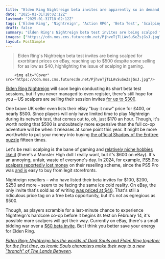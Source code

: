 ```yaml
---
title: "Elden Ring Nightreign beta invites are apparently so in demand, scalpers are already trying to resell them for hundreds of dollars"
date: "2025-01-31T18:02:12Z"
lastmod: "2025-01-31T18:02:12Z"
tags: ['Elden Ring', 'Nightreign', 'Action RPG', 'Beta Test', 'Scalping', 'Dark Souls', 'PC', 'Consoles']
draft: false
summary: "Elden Ring's Nightreign beta test invites are being scalped for exorbitant prices on eBay, reaching up to $500 despite some selling for as low as $40, highlighting the issue of scalping in gaming."
images: ["https://cdn.mos.cms.futurecdn.net/PjhveTjTLLAvSuSeZsjGsJ.jpg"]
layout: PostSimple
---
```

> Elden Ring's Nightreign beta test invites are being scalped for exorbitant prices on eBay, reaching up to $500 despite some selling for as low as $40, highlighting the issue of scalping in gaming.


        <img alt="Cover" src="https://cdn.mos.cms.futurecdn.net/PjhveTjTLLAvSuSeZsjGsJ.jpg"/>
        
[<u>Elden Ring Nightreign</u>](https://www.gamesradar.com/games/action-rpg/elden-ring-nightreign-guide/) will soon begin conducting its short beta test sessions, but if you never managed to even register, there's still hope for you – US scalpers are selling their session invites [<u>for up to $300</u>](https://www.ebay.com/itm/186920228889).

One brave UK seller even lists their eBay "buy it now" price for £400, or nearly $500. Since players will only have limited time to play Nightreign during its network test, that comes out to, oh, just $170 an hour. Though, it's worth noting that $500 is undoubtedly more expensive than the full co-op adventure will be when it releases at some point this year. It might be more worthwhile to put your money into buying [<u>the official Shadow of the Erdtree puzzle</u>](https://store.bandainamcoent.com/elden-ring-shadow-of-the-erdtree-puzzle-teaser-key-visual/) fifteen times.

Let's be real: scalping is the bane of gaming and [<u>relatively niche hobbies like it</u>](https://www.gamesradar.com/tabletop-gaming/the-pokemon-company-addresses-prismatic-evolutions-and-tcg-shortages-as-scalpers-feast-we-are-actively-working-to-print-more/) (there's a Monster High doll I really want, but it's $600 on eBay). It's an annoying, unfair, waste of everyone's day. In 2024, for example, [<u>PS5 Pro scalpers reportedly lost money</u>](https://www.gamesradar.com/platforms/ps5/ps5-pro-scalpers-may-be-losing-money-on-the-console-but-theyre-still-making-a-profit-on-disc-drives/) on their reselling scheme, since the PS5 Pro was [<u>and is</u>](https://www.gamesradar.com/ps5-price-bundle-deals/) easy to buy from legit storefronts.

Nightreign resellers – who have listed their beta invites for $100, $200, $250 and more – seem to be facing the same ice cold reality. On eBay, the only invite that's sold as of writing [<u>was priced at $40</u>](https://www.ebay.com/sch/i.html?_nkw=Elden+Ring+Nightreign&_sacat=0&LH_Complete=1&LH_Sold=1). That's still a ridiculous price tag on a free beta opportunity, but it's not as egregious as $500.

Though, as players scramble for a last-minute chance to experience Nightreign's hardcore co-op before it begins its test on February 14, it's possible more scalpers will get their way. Currently on eBay, there's a small bidding war over a [<u>$60 beta invite</u>](https://www.ebay.com/itm/256799504995?_skw=Elden+Ring+Nightreign). But I think you better save your energy for Elden Ring.

[<u><em>Elden Ring: Nightreign ties the worlds of Dark Souls and Elden Ring together for the first time, as iconic Souls characters make their way to a new "branch" of The Lands Between</em></u>](https://www.gamesradar.com/games/dark-souls/elden-ring-nightreign-ties-the-worlds-of-dark-souls-and-elden-ring-together-for-the-first-time-as-iconic-souls-characters-make-their-way-to-a-new-branch-of-the-lands-between/)*.*
        